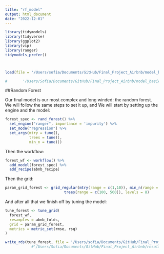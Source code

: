 ```yaml
---
title: "rf_model"
output: html_document
date: "2022-12-01"
---
```


```r
library(tidymodels)
library(tidyverse)
library(ggplot2)
library(vip)
library(ranger)
tidymodels_prefer()



load(file = '/Users/sofia/Documents/GitHub/Final_Project_Airbnb/model_basics/model_setup.rda')

#       '/Users/Sofia/Documents/GitHub/Final_Project_Airbnb/model_basics/model_setup.rda')
```

##Random Forest

Our final model is our most complex and long winded: the random forest. We will follow the same steps to set it up, and We will start by setting up the engine and the model:

```r
forest_spec <- rand_forest() %>% 
  set_engine("ranger", importance = 'impurity') %>% 
  set_mode("regression") %>% 
  set_args(mtry = tune(),
           trees = tune(),
           min_n = tune())
```

Then the workflow:

```r
forest_wf <- workflow() %>% 
  add_model(forest_spec) %>% 
  add_recipe(abnb_recipe)
```

Then the grid:

```r
param_grid_forest <- grid_regular(mtry(range = c(1,10)), min_n(range = c(5,20)),
                           trees(range = c(100, 500)), levels = 8)
```

And after all that we finish off by tuning the model:

```r
tune_forest <- tune_grid(
  forest_wf,
  resamples = abnb_folds,
  grid = param_grid_forest,
  metrics = metric_set(rmse, rsq)
)

write_rds(tune_forest, file = '/Users/sofia/Documents/GitHub/Final_Project_Airbnb/results/rf_results')
            #'/Users/Sofia/Documents/GitHub/Final_Project_Airbnb/results/rf_results')
```
